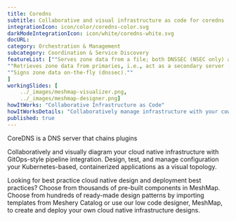```yaml
---
title: Coredns  
subtitle: Collaborative and visual infrastructure as code for coredns
integrationIcon: icon/color/coredns-color.svg
darkModeIntegrationIcon: icon/white/coredns-white.svg
docURL: 
category: Orchestration & Management
subcategory: Coordination & Service Discovery
featureList: [""Serves zone data from a file; both DNSSEC (NSEC only) and DNS are supported (file and auto)."",
""Retrieves zone data from primaries, i.e., act as a secondary server (AXFR only) (secondary)."",
""Signs zone data on-the-fly (dnssec).""
]
workingSlides: [
    ../_images/meshmap-visualizer.png,
    ../_images/meshmap-designer.png]
howItWorks: "Collaborative Infrastructure as Code"
howItWorksDetails: "Collaboratively manage infrastructure with your coworkers synchronously sharing the same designs."
published: true
---
```

<p>
    CoreDNS is a DNS server that chains plugins
</p>
<p>
    Collaboratively and visually diagram your cloud native infrastructure with GitOps-style pipeline integration. Design, test, and manage configuration your Kubernetes-based, containerized applications as a visual topology.
</p>
<p>
    Looking for best practice cloud native design and deployment best practices? Choose from thousands of pre-built components in MeshMap. Choose from hundreds of ready-made design patterns by importing templates from Meshery Catalog or use our low code designer, MeshMap, to create and deploy your own cloud native infrastructure designs.
</p>